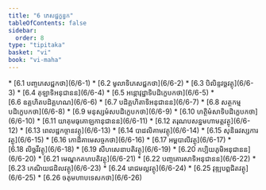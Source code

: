 ```yaml
---
title: "6 ភេសជ្ជក្ខន្ធក"
tableOfContents: false
sidebar:
  order: 8
type: "tipitaka"
basket: "vi"
book: "vi-maha"
---
```



<DynamicBreadcrumb />



<TableOfContents book="vi-maha" section="6">
* [6.1 បញ្ចភេសជ្ជកថា](6/6-1)
* [6.2 មូលាទិភេសជ្ជកថា](6/6-2)
* [6.3 បិលិន្ទវច្ឆវត្ថុ](6/6-3)
* [6.4 គុឡាទិអនុជានន](6/6-4)
* [6.5 អន្តោវុដ្ឋាទិបដិក្ខេបកថា](6/6-5)
* [6.6 ឧគ្គហិតបដិគ្គហណ](6/6-6)
* [6.7 បដិគ្គហិតាទិអនុជានន](6/6-7)
* [6.8 សត្ថកម្មបដិក្ខេបកថា](6/6-8)
* [6.9 មនុស្សមំសបដិក្ខេបកថា](6/6-9)
* [6.10 ហត្ថិមំសាទិបដិក្ខេបកថា](6/6-10)
* [6.11 យាគុមធុគោឡកានុជានន](6/6-11)
* [6.12 តរុណបសន្នមហាមត្តវត្ថុ](6/6-12)
* [6.13 ពេលដ្ឋកច្ចានវត្ថុ](6/6-13)
* [6.14 បាដលិគាមវត្ថុ](6/6-14)
* [6.15 សុនិធវស្សការវត្ថុ](6/6-15)
* [6.16 កោដិគាមេសច្ចកថា](6/6-16)
* [6.17 អម្ពបាលីវត្ថុ](6/6-17)
* [6.18 លិច្ឆវីវត្ថុ](6/6-18)
* [6.19 សីហសេនាបតិវត្ថុ](6/6-19)
* [6.20 កប្បិយភូមិអនុជានន](6/6-20)
* [6.21 មេណ្ឌកគហបតិវត្ថុ](6/6-21)
* [6.22 បញ្ចគោរសាទិអនុជានន](6/6-22)
* [6.23 កេណិយជដិលវត្ថុ](6/6-23)
* [6.24 រោជមល្លវត្ថុ](6/6-24)
* [6.25 វុឌ្ឍបព្ពជិតវត្ថុ](6/6-25)
* [6.26 ចតុមហាបទេសកថា](6/6-26)
</TableOfContents>